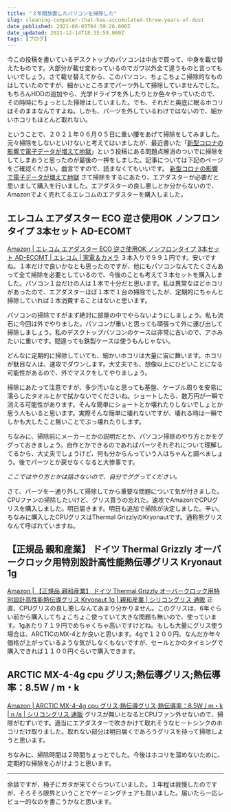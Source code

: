 ```yaml
---
title: "３年間放置したパソコンを掃除した"
slug: cleaning-computer-that-has-accumulated-three-years-of-dust
date_published: 2021-06-05T04:59:26.000Z
date_updated: 2021-12-14T18:35:59.000Z
tags: [ブログ]
---
```


今この投稿を書いているデスクトップのパソコンは中古で買って、中身を載せ替えたものです。大部分が載せ変わっているのでガワ以外全て違うものと言ってもいいでしょう。さて載せ替えてから、このパソコン、ちょこちょこ掃除的なものはしていたのですが、細かいところまでパーツ外して掃除していませんでした。もちろんHDDの追加やら、光学ドライブを外したりとか色々やっていたので、その時時にちょっとした掃除はしていました。でも、それだと奥底に眠るホコリはそのままなんですよね。しかも、パーツを外しているわけではないので、細かいホコリもほとんど取れない。

ということで、２０２１年０６月０５日に重い腰をあげて掃除をしてみました。元々掃除をしないといけないと考えてはいましたが、最近書いた「[新型コロナの影響で電子データが増えて地獄](/covid-19-caused-an-increase-in-electronic-data/)」という投稿にある問題点解消のついでに掃除をしてしまおうと思ったのが最後の一押をしました。記事については下記のページをご確認ください。戯言ですので、読まなくてもいいです。
[新型コロナの影響で電子データが増えて地獄](/covid-19-caused-an-increase-in-electronic-data/)
さて掃除をするにあたり、エアダスターが必要だと思いまして購入を行いました。エアダスターの良し悪しとか分からないので、Amazonでよく売れてるエレコムのエアダスターを購入しました。

## エレコム エアダスター ECO 逆さ使用OK ノンフロンタイプ 3本セット AD-ECOMT
[Amazon | エレコム エアダスター ECO 逆さ使用OK ノンフロンタイプ 3本セット AD-ECOMT | エレコム | 家電＆カメラ](https://amzn.to/3cm23KV)
３本入りで９９１円です。安いですね。１本だけで良いかなとも思ったのですが、他にもパソコンなんてたくさんあって全て掃除を必要としているので、今後のことも考えて３本セットを購入しました。パソコン１台だけの人は１本で十分だと思います。私は異常なほどホコリがあったので、エアダスターほぼ１本で１台の掃除でしたが、定期的にちゃんと掃除していれば１本消費することはないと思います。

パソコンの掃除ですがまず絶対に部屋の中でやらないようにしましょう。私も流石に今回は外でやりました。パソコンが重いと思っても頑張って外に運び出して掃除しましょう。私のデスクトップパソコンのケースは非常に古いので、アホみたいに重いです。間違っても鉄製ケースは使うもんじゃない。

どんなに定期的に掃除していても、細かいホコリは大量に宙に舞います。ホコリが駄目な人は、速攻でダウンします。大丈夫でも、想像以上にひどいことになる可能性があるので、外でマスクをしてやりましょう。

掃除にあたって注意ですが、多少汚いなと思っても基盤、ケーブル周りを安易に濡らしたタオルとかで拭かないでくださいね。ショートしたら、数万円が一瞬で消える可能性があります。そんな簡単にショートとか壊れたりしないでしょとか思う人もいると思います。実際そんな簡単に壊れないですが、壊れる時は一瞬でしかも大したこと無いことでぶっ壊れたりします。

ちなみに、掃除前にメーカーとかの説明だとか、パソコン掃除のやり方とかをググっておきましょう。自作とかできるのであればパーツそれぞれについて理解してるから、大丈夫でしょうけど、何も分からんっていう人はちゃんと調べましょう。後でパーツとか戻せなくなると大惨事です。

*ここではやり方とかは話さないので、自分でググってください。*

さて、パーツを一通り外して掃除してから重要な問題について気が付きました。CPUファンの掃除したいけど、グリス買うの忘れた。速攻でAmazonでCPUグリスを購入しました。明日届きます。明日も追加で掃除が決定しました。辛い。ちなみに購入したCPUグリスはThermal GrizzlyのKryonautです。通称熊グリスなんて呼ばれていますね。

## 【正規品 親和産業】 ドイツ Thermal Grizzly オーバークロック用特別設計高性能熱伝導グリス Kryonaut 1g
[Amazon | 【正規品 親和産業】 ドイツ Thermal Grizzly オーバークロック用特別設計高性能熱伝導グリス Kryonaut 1g | 親和産業 | シリコングリス 通販](https://amzn.to/3imVgUW)
正直、CPUグリスの良し悪しなんてあまり分かりません。このグリスは、6年ぐらい前から購入してちょこちょこ使っていて大きな問題も無いので、使っています。1gあたり７１９円でめちゃくちゃ高いですけどね。もしも大量にグリス使う場合は、ARCTICのMX-4とか良いと思います。4gで１２００円、なんだか年々価格が上がっているような気がしなくもないですが、セールとかのタイミングで購入できれば１１００円ぐらいで購入できます。

## ARCTIC MX-4-4g cpu グリス;熱伝導グリス;熱伝導率：8.5W / m・k 
[Amazon | ARCTIC MX-4-4g cpu グリス;熱伝導グリス;熱伝導率：8.5W / m・k | n /a | シリコングリス 通販](https://amzn.to/3v2svQl)
グリスが無いとなるとCPUファン外せないので、掃除がむずいです。適当にエアダスターで吹きかけて取れそうなヒートシンクのホコリだけ取りました。取れない部分は明日届くであろうグリスを待って掃除しようと思います。

ちなみに、掃除時間は２時間ちょっとでした。今後はホコリを溜めないために、定期的な掃除を心がけようと思います。

---

余談ですが、椅子にガタが来てぐらついていました。１年程は我慢したのですが、そろそろ限界ということでゲーミングチェアも買いました。届いたら一応レビュー的なのを書こうかなと思います。
